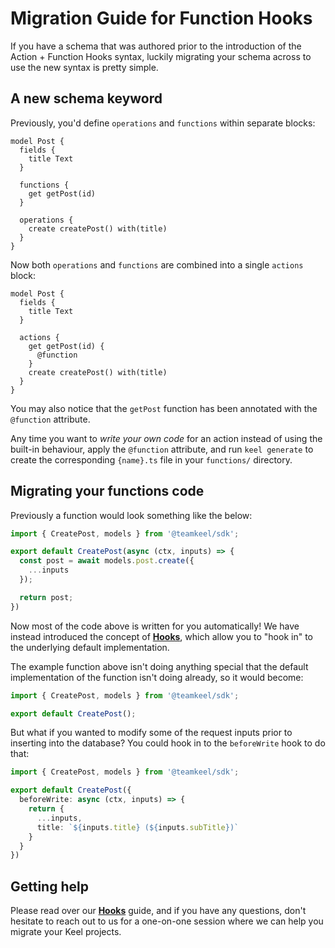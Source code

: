 # Migration Guide for Function Hooks

If you have a schema that was authored prior to the introduction of the Action + Function Hooks syntax,
luckily migrating your schema across to use the new syntax is pretty simple.

## A new schema keyword

Previously, you'd define `operations` and `functions` within separate blocks:


```keel filename="schema.keel"
model Post {
  fields {
    title Text
  }

  functions {
    get getPost(id)
  }

  operations {
    create createPost() with(title)
  }
}
```

Now both `operations` and `functions` are combined into a single `actions` block:

```keel filename="schema.keel"
model Post {
  fields {
    title Text
  }

  actions {
    get getPost(id) {
      @function
    }
    create createPost() with(title)
  }
}
```

You may also notice that the `getPost` function has been annotated with the `@function` attribute. 

Any time you want to _write your own code_ for an action instead of using the built-in behaviour, apply the `@function` attribute, and run `keel generate` to create the corresponding `{name}.ts` file in your `functions/` directory.

## Migrating your functions code

Previously a function would look something like the below:

```typescript
import { CreatePost, models } from '@teamkeel/sdk';

export default CreatePost(async (ctx, inputs) => {
  const post = await models.post.create({
    ...inputs
  });

  return post;
})
```

Now most of the code above is written for you automatically! We have instead introduced the concept of **[Hooks](/functions#hooks)**, which allow you to "hook in" to the underlying default implementation.

The example function above isn't doing anything special that the default implementation of the function isn't doing already, so it would become:

```typescript
import { CreatePost, models } from '@teamkeel/sdk';

export default CreatePost();
```

But what if you wanted to modify some of the request inputs prior to inserting into the database? You could hook in to the `beforeWrite` hook to do that:

```typescript
import { CreatePost, models } from '@teamkeel/sdk';

export default CreatePost({
  beforeWrite: async (ctx, inputs) => {
    return {
      ...inputs,
      title: `${inputs.title} (${inputs.subTitle})`
    }
  }
})
```

## Getting help

Please read over our **[Hooks](/functions#hooks)** guide, and if you have any questions, don't hesitate to reach out to us for a one-on-one session where we can help you migrate your Keel projects.